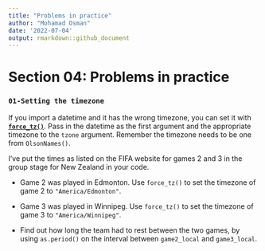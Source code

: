 ```yaml
---
title: "Problems in practice"
author: "Mohamad Osman"
date: '2022-07-04'
output: rmarkdown::github_document
---
```


# **Section 04: Problems in practice**

### **`01-Setting the timezone`**

If you import a datetime and it has the wrong timezone, you can set it with [**`force_tz()`**](https://www.rdocumentation.org/packages/lubridate/versions/1.8.0/topics/force_tz). Pass in the datetime as the first argument and the appropriate timezone to the `tzone` argument. Remember the timezone needs to be one from `OlsonNames()`.

I've put the times as listed on the FIFA website for games 2 and 3 in the group stage for New Zealand in your code.

-   Game 2 was played in Edmonton. Use `force_tz()` to set the timezone of game 2 to `"America/Edmonton"`.

-   Game 3 was played in Winnipeg. Use `force_tz()` to set the timezone of game 3 to `"America/Winnipeg"`.

-   Find out how long the team had to rest between the two games, by using `as.period()` on the interval between `game2_local` and `game3_local`.

```r

```

\
